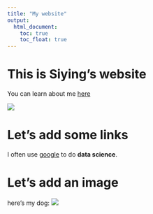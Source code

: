```yaml
---
title: "My website"
output: 
  html_document:
    toc: true
    toc_float: true
---
```


# This is Siying's  website

You can learn about me [here](about.html)

![](https://media.giphy.com/media/drXGoW1iudhKw/giphy.gif)

# Let's add some links

I often use [google](https://www.google.com) to do **data science**. 


# Let's add an image 

here's my dog: 
![](images/IMG_3372.JPG) 

